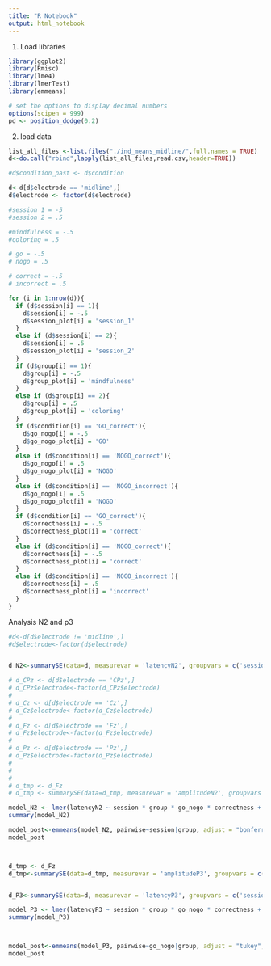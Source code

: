 ```yaml
---
title: "R Notebook"
output: html_notebook
---
```


1. Load libraries
```r
library(ggplot2)
library(Rmisc)
library(lme4)
library(lmerTest)
library(emmeans)

# set the options to display decimal numbers
options(scipen = 999)
pd <- position_dodge(0.2)
```

2. load data
```r
list_all_files <-list.files("./ind_means_midline/",full.names = TRUE)
d<-do.call("rbind",lapply(list_all_files,read.csv,header=TRUE))

#d$condition_past <- d$condition

d<-d[d$electrode == 'midline',]
d$electrode <- factor(d$electrode)

#session 1 = -5
#session 2 = .5

#mindfulness = -.5
#coloring = .5

# go = -.5
# nogo = .5

# correct = -.5
# incorrect = .5

for (i in 1:nrow(d)){
  if (d$session[i] == 1){
    d$session[i] = -.5
    d$session_plot[i] = 'session_1'
  }
  else if (d$session[i] == 2){
    d$session[i] = .5
    d$session_plot[i] = 'session_2'
  }
  if (d$group[i] == 1){
    d$group[i] = -.5
    d$group_plot[i] = 'mindfulness'
  }
  else if (d$group[i] == 2){
    d$group[i] = .5
    d$group_plot[i] = 'coloring'
  }
  if (d$condition[i] == 'GO_correct'){
    d$go_nogo[i] = -.5
    d$go_nogo_plot[i] = 'GO'
  }
  else if (d$condition[i] == 'NOGO_correct'){
    d$go_nogo[i] = .5
    d$go_nogo_plot[i] = 'NOGO'
  }
  else if (d$condition[i] == 'NOGO_incorrect'){
    d$go_nogo[i] = .5
    d$go_nogo_plot[i] = 'NOGO'
  }
  if (d$condition[i] == 'GO_correct'){
    d$correctness[i] = -.5
    d$correctness_plot[i] = 'correct'
  }
  else if (d$condition[i] == 'NOGO_correct'){
    d$correctness[i] = -.5
    d$correctness_plot[i] = 'correct'
  }
  else if (d$condition[i] == 'NOGO_incorrect'){
    d$correctness[i] = .5
    d$correctness_plot[i] = 'incorrect'
  }
}

```
Analysis N2 and p3

```r

#d<-d[d$electrode != 'midline',]
#d$electrode<-factor(d$electrode)


d_N2<-summarySE(data=d, measurevar = 'latencyN2', groupvars = c('session', 'group', 'go_nogo', 'correctness', 'sub', 'electrode'))

# d_CPz <- d[d$electrode == 'CPz',]
# d_CPz$electrode<-factor(d_CPz$electrode)
# 
# d_Cz <- d[d$electrode == 'Cz',]
# d_Cz$electrode<-factor(d_Cz$electrode)
# 
# d_Fz <- d[d$electrode == 'Fz',]
# d_Fz$electrode<-factor(d_Fz$electrode)
# 
# d_Pz <- d[d$electrode == 'Pz',]
# d_Pz$electrode<-factor(d_Pz$electrode)
# 
# 
# 
# d_tmp <- d_Fz
# d_tmp <- summarySE(data=d_tmp, measurevar = 'amplitudeN2', groupvars = c('session', 'group', 'go_nogo', 'correctness', 'sub'))

model_N2 <- lmer(latencyN2 ~ session * group * go_nogo * correctness + (1|sub), data=d_N2)
summary(model_N2)

model_post<-emmeans(model_N2, pairwise~session|group, adjust = "bonferroni")
model_post



d_tmp <- d_Fz
d_tmp<-summarySE(data=d_tmp, measurevar = 'amplitudeP3', groupvars = c('session', 'group', 'go_nogo', 'correctness', 'sub'))


d_P3<-summarySE(data=d, measurevar = 'latencyP3', groupvars = c('session', 'group', 'go_nogo', 'correctness', 'sub', 'electrode'))

model_P3 <- lmer(latencyP3 ~ session * group * go_nogo * correctness + (1|sub), data=d_P3)
summary(model_P3)



model_post<-emmeans(model_P3, pairwise~go_nogo|group, adjust = "tukey", pbkrtest.limit = 38893)
model_post

```





















